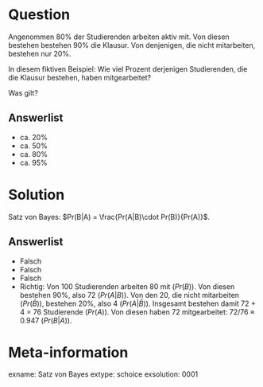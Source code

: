 Question
========

Angenommen 80% der Studierenden arbeiten aktiv mit. Von diesen bestehen bestehen 90% die Klausur. 
Von denjenigen, die nicht mitarbeiten, bestehen nur 20%. 

In diesem fiktiven Beispiel: Wie viel Prozent derjenigen Studierenden, die die Klausur bestehen, haben mitgearbeitet?

Was gilt?

Answerlist
----------
* ca. 20%
* ca. 50%
* ca. 80%
* ca. 95%


Solution
========

Satz von Bayes: $Pr(B|A) = \frac{Pr(A|B)\cdot Pr(B)}{Pr(A)}$.

Answerlist
----------
* Falsch
* Falsch
* Falsch
* Richtig: Von 100 Studierenden arbeiten 80 mit ($Pr(B)$). Von diesen bestehen 90%, also 72 ($Pr(A|B)$). Von den 20, die nicht mitarbeiten ($Pr(\bar B)$), bestehen 20%, also 4 ($Pr(A|\bar B)$). Insgesamt bestehen damit 72 + 4 = 76 Studierende ($Pr(A)$). Von diesen haben 72 mitgearbeitet: 72/76 $\approx$ 0.947 ($Pr(B|A)$).


Meta-information
================
exname: Satz von Bayes
extype: schoice
exsolution: 0001